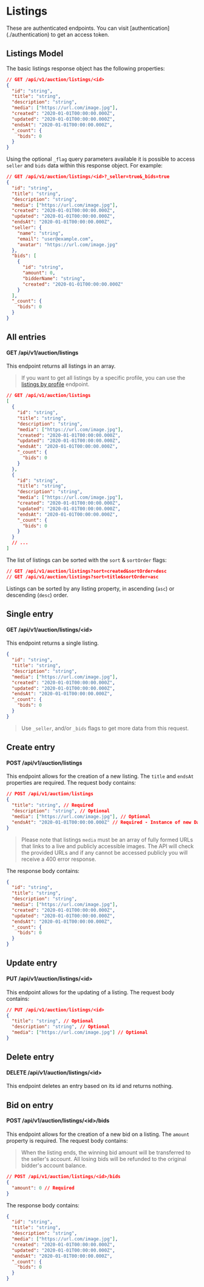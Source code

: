 
# Listings

<Callout type="warning" emoji="⚠️">
  These are authenticated endpoints. You can visit
  [authentication](./authentication) to get an access token.
</Callout>

## Listings Model

The basic listings response object has the following properties:

```json
// GET /api/v1/auction/listings/<id>
{
  "id": "string",
  "title": "string",
  "description": "string",
  "media": ["https://url.com/image.jpg"],
  "created": "2020-01-01T00:00:00.000Z",
  "updated": "2020-01-01T00:00:00.000Z",
  "endsAt": "2020-01-01T00:00:00.000Z",
  "_count": {
    "bids": 0
  }
}
```

Using the optional `_flag` query parameters available it is possible to access `seller` and `bids` data within this response object. For example:

```json
// GET /api/v1/auction/listings/<id>?_seller=true&_bids=true
{
  "id": "string",
  "title": "string",
  "description": "string",
  "media": ["https://url.com/image.jpg"],
  "created": "2020-01-01T00:00:00.000Z",
  "updated": "2020-01-01T00:00:00.000Z",
  "endsAt": "2020-01-01T00:00:00.000Z",
  "seller": {
    "name": "string",
    "email": "user@example.com",
    "avatar": "https://url.com/image.jpg"
  },
  "bids": [
    {
      "id": "string",
      "amount": 0,
      "bidderName": "string",
      "created": "2020-01-01T00:00:00.000Z"
    }
  ],
  "_count": {
    "bids": 0
  }
}
```

## All entries

#### GET /api/v1/auction/listings

This endpoint returns all listings in an array.

> If you want to get all listings by a specific profile, you can use the [listings by profile](./profiles#all-listings-by-profile) endpoint.

```json
// GET /api/v1/auction/listings
[
  {
    "id": "string",
    "title": "string",
    "description": "string",
    "media": ["https://url.com/image.jpg"],
    "created": "2020-01-01T00:00:00.000Z",
    "updated": "2020-01-01T00:00:00.000Z",
    "endsAt": "2020-01-01T00:00:00.000Z",
    "_count": {
      "bids": 0
    }
  },
  {
    "id": "string",
    "title": "string",
    "description": "string",
    "media": ["https://url.com/image.jpg"],
    "created": "2020-01-01T00:00:00.000Z",
    "updated": "2020-01-01T00:00:00.000Z",
    "endsAt": "2020-01-01T00:00:00.000Z",
    "_count": {
      "bids": 0
    }
  }
  // ...
]
```

The list of listings can be sorted with the `sort` & `sortOrder` flags:

```json
// GET /api/v1/auction/listings?sort=created&sortOrder=desc
// GET /api/v1/auction/listings?sort=title&sortOrder=asc
```

Listings can be sorted by any listing property, in ascending (`asc`) or descending (`desc`) order.

## Single entry

#### GET /api/v1/auction/listings/\<id>

This endpoint returns a single listing.

```json
{
  "id": "string",
  "title": "string",
  "description": "string",
  "media": ["https://url.com/image.jpg"],
  "created": "2020-01-01T00:00:00.000Z",
  "updated": "2020-01-01T00:00:00.000Z",
  "endsAt": "2020-01-01T00:00:00.000Z",
  "_count": {
    "bids": 0
  }
}
```

> Use `_seller`, and/or `_bids` flags to get more data from this request.

## Create entry

#### POST /api/v1/auction/listings

This endpoint allows for the creation of a new listing. The `title` and `endsAt` properties are required. The request body contains:

```json
// POST /api/v1/auction/listings
{
  "title": "string", // Required
  "description": "string", // Optional
  "media": ["https://url.com/image.jpg"], // Optional
  "endsAt": "2020-01-01T00:00:00.000Z" // Required - Instance of new Date()
}
```

> Please note that listings `media` must be an array of fully formed URLs that links to a live and publicly accessible images. The API will check the provided URLs and if any cannot be accessed publicly you will receive a 400 error response.

The response body contains:

```json
{
  "id": "string",
  "title": "string",
  "description": "string",
  "media": ["https://url.com/image.jpg"],
  "created": "2020-01-01T00:00:00.000Z",
  "updated": "2020-01-01T00:00:00.000Z",
  "endsAt": "2020-01-01T00:00:00.000Z",
  "_count": {
    "bids": 0
  }
}
```

## Update entry

#### PUT /api/v1/auction/listings/\<id>

This endpoint allows for the updating of a listing. The request body contains:

```json
// PUT /api/v1/auction/listings/<id>
{
  "title": "string", // Optional
  "description": "string", // Optional
  "media": ["https://url.com/image.jpg"] // Optional
}
```

## Delete entry

#### DELETE /api/v1/auction/listings/\<id>

This endpoint deletes an entry based on its id and returns nothing.

## Bid on entry

#### POST /api/v1/auction/listings/\<id>/bids

This endpoint allows for the creation of a new bid on a listing. The `amount` property is required. The request body contains:

> When the listing ends, the winning bid amount will be transferred to the seller's account. All losing bids will be refunded to the original bidder's account balance.

```json
// POST /api/v1/auction/listings/<id>/bids
{
  "amount": 0 // Required
}
```

The response body contains:

```json
{
  "id": "string",
  "title": "string",
  "description": "string",
  "media": ["https://url.com/image.jpg"],
  "created": "2020-01-01T00:00:00.000Z",
  "updated": "2020-01-01T00:00:00.000Z",
  "endsAt": "2020-01-01T00:00:00.000Z",
  "_count": {
    "bids": 0
  }
}
```

